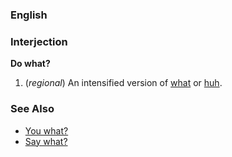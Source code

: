 ===English===

===Interjection===
'''Do what?'''

# (''regional'') An intensified version of [[what]] or [[huh]].

===See Also===
* [[You what?]]
* [[Say what?]]